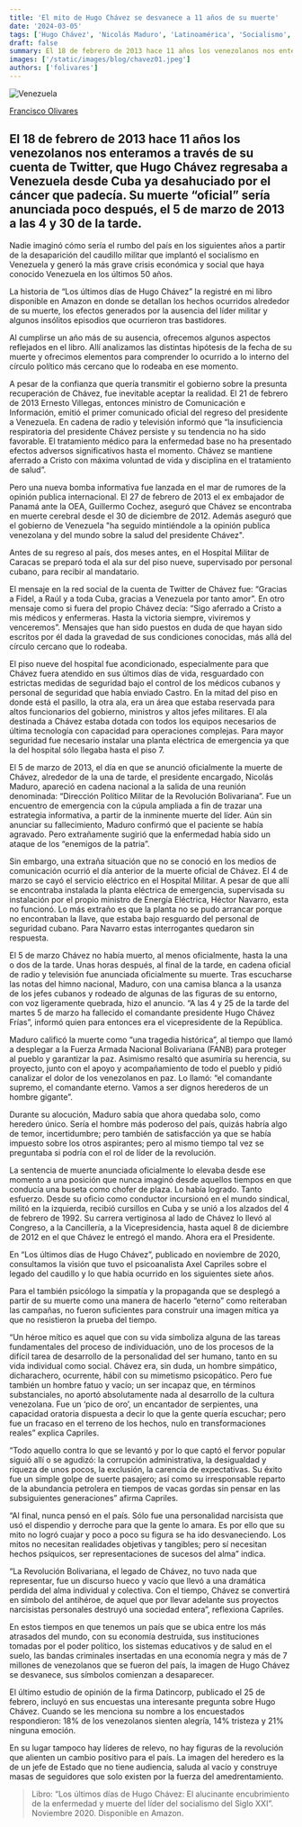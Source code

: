 ```yaml
---
title: 'El mito de Hugo Chávez se desvanece a 11 años de su muerte'
date: '2024-03-05'
tags: ['Hugo Chávez', 'Nicolás Maduro', 'Latinoamérica', 'Socialismo', 'Izquierdas', 'Venezuela']
draft: false
summary: El 18 de febrero de 2013 hace 11 años los venezolanos nos enteramos a través de su cuenta de Twitter, que Hugo Chávez regresaba a Venezuela desde Cuba ya desahuciado por el cáncer que padecía. Su muerte “oficial” sería anunciada poco después, el 5 de marzo de 2013 a las 4 y 30 de la tarde.
images: ['/static/images/blog/chavez01.jpeg']
authors: ['folivares']
---
```


![Venezuela](/static/images/blog/chavez01.jpeg)

[Francisco Olivares](https://twitter.com/folivares10)

## El 18 de febrero de 2013 hace 11 años los venezolanos nos enteramos a través de su cuenta de Twitter, que Hugo Chávez regresaba a Venezuela desde Cuba ya desahuciado por el cáncer que padecía. Su muerte “oficial” sería anunciada poco después, el 5 de marzo de 2013 a las 4 y 30 de la tarde.

Nadie imaginó cómo sería el rumbo del país en los siguientes años a partir de la desaparición del caudillo militar que implantó el socialismo en Venezuela y generó la más grave crisis económica y social que haya conocido Venezuela en los últimos 50 años.

La historia de “Los últimos días de Hugo Chávez” la registré en mi libro disponible en Amazon en donde se detallan los hechos ocurridos alrededor de su muerte, los efectos generados por la ausencia del líder militar y algunos insólitos episodios que ocurrieron tras bastidores.

Al cumplirse un año más de su ausencia, ofrecemos algunos aspectos reflejados en el libro. Allí analizamos las distintas hipótesis de la fecha de su muerte y ofrecimos elementos para comprender lo ocurrido a lo interno del círculo político más cercano que lo rodeaba en ese momento.

A pesar de la confianza que quería transmitir el gobierno sobre la presunta recuperación de Chávez, fue inevitable aceptar la realidad. El 21 de febrero de 2013 Ernesto Villegas, entonces ministro de Comunicación e Información, emitió el primer comunicado oficial del regreso del presidente a Venezuela. En cadena de radio y televisión informó que “la insuficiencia respiratoria del presidente Chávez persiste y su tendencia no ha sido favorable. El tratamiento médico para la enfermedad base no ha presentado efectos adversos significativos hasta el momento. Chávez se mantiene aferrado a Cristo con máxima voluntad de vida y disciplina en el tratamiento de salud”.

Pero una nueva bomba informativa fue lanzada en el mar de rumores de la opinión publica internacional. El 27 de febrero de 2013 el ex embajador de Panamá ante la OEA, Guillermo Cochez, aseguró que Chávez se encontraba en muerte cerebral desde el 30 de diciembre de 2012. Además aseguró que el gobierno de Venezuela "ha seguido mintiéndole a la opinión publica venezolana y del mundo sobre la salud del presidente Chávez".

Antes de su regreso al país, dos meses antes, en el Hospital Militar de Caracas se preparó toda el ala sur del piso nueve, supervisado por personal cubano, para recibir al mandatario.

El mensaje en la red social de la cuenta de Twitter de Chávez fue: “Gracias a Fidel, a Raúl y a toda Cuba, gracias a Venezuela por tanto amor”. En otro mensaje como si fuera del propio Chávez decía: “Sigo aferrado a Cristo a mis médicos y enfermeras. Hasta la victoria siempre, viviremos y venceremos”. Mensajes que han sido puestos en duda de que hayan sido escritos por él dada la gravedad de sus condiciones conocidas, más allá del círculo cercano que lo rodeaba.

El piso nueve del hospital fue acondicionado, especialmente para que Chávez fuera atendido en sus últimos días de vida, resguardado con estrictas medidas de seguridad bajo el control de los médicos cubanos y personal de seguridad que había enviado Castro. En la mitad del piso en donde está el pasillo, la otra ala, era un área que estaba reservada para altos funcionarios del gobierno, ministros y altos jefes militares. El ala destinada a Chávez estaba dotada con todos los equipos necesarios de última tecnología con capacidad para operaciones complejas. Para mayor seguridad fue necesario instalar una planta eléctrica de emergencia ya que la del hospital sólo llegaba hasta el piso 7.

El 5 de marzo de 2013, el día en que se anunció oficialmente la muerte de Chávez, alrededor de la una de tarde, el presidente encargado, Nicolás Maduro, apareció en cadena nacional a la salida de una reunión denominada: “Dirección Político Militar de la Revolución Bolivariana”. Fue un encuentro de emergencia con la cúpula ampliada a fin de trazar una estrategia informativa, a partir de la inminente muerte del líder. Aún sin anunciar su fallecimiento, Maduro confirmó que el paciente se había agravado. Pero extrañamente sugirió que la enfermedad había sido un ataque de los “enemigos de la patria”.

Sin embargo, una extraña situación que no se conoció en los medios de comunicación ocurrió el día anterior de la muerte oficial de Chávez. El 4 de marzo se cayó el servicio eléctrico en el Hospital Militar. A pesar de que allí se encontraba instalada la planta eléctrica de emergencia, supervisada su instalación por el propio ministro de Energía Eléctrica, Héctor Navarro, esta no funcionó. Lo más extraño es que la planta no se pudo arrancar porque no encontraban la llave, que estaba bajo resguardo del personal de seguridad cubano. Para Navarro estas interrogantes quedaron sin respuesta.

El 5 de marzo Chávez no había muerto, al menos oficialmente, hasta la una o dos de la tarde. Unas horas después, al final de la tarde, en cadena oficial de radio y televisión fue anunciada oficialmente su muerte. Tras escucharse las notas del himno nacional, Maduro, con una camisa blanca a la usanza de los jefes cubanos y rodeado de algunas de las figuras de su entorno, con voz ligeramente quebrada, hizo el anuncio. “A las 4 y 25 de la tarde del martes 5 de marzo ha fallecido el comandante presidente Hugo Chávez Frías”, informó quien para entonces era el vicepresidente de la República.

Maduro calificó la muerte como “una tragedia histórica”, al tiempo que llamó a desplegar a la Fuerza Armada Nacional Bolivariana (FANB) para proteger al pueblo y garantizar la paz. Asimismo resaltó que asumiría su herencia, su proyecto, junto con el apoyo y acompañamiento de todo el pueblo y pidió canalizar el dolor de los venezolanos en paz. Lo llamó: “el comandante supremo, el comandante eterno. Vamos a ser dignos herederos de un hombre gigante”.

Durante su alocución, Maduro sabía que ahora quedaba solo, como heredero único. Sería el hombre más poderoso del país, quizás habría algo de temor, incertidumbre; pero también de satisfacción ya que se había impuesto sobre los otros aspirantes; pero al mismo tiempo tal vez se preguntaba si podría con el rol de líder de la revolución.

La sentencia de muerte anunciada oficialmente lo elevaba desde ese momento a una posición que nunca imaginó desde aquellos tiempos en que conducía una buseta como chofer de plaza. Lo había logrado. Tanto esfuerzo. Desde su oficio como conductor incursionó en el mundo sindical, militó en la izquierda, recibió cursillos en Cuba y se unió a los alzados del 4 de febrero de 1992. Su carrera vertiginosa al lado de Chávez lo llevó al Congreso, a la Cancillería, a la Vicepresidencia, hasta aquel 8 de diciembre de 2012 en el que Chávez le entregó el mando. Ahora era el Presidente.

En “Los últimos días de Hugo Chávez”, publicado en noviembre de 2020, consultamos la visión que tuvo el psicoanalista Axel Capriles sobre el legado del caudillo y lo que había ocurrido en los siguientes siete años.

Para el también psicólogo la simpatía y la propaganda que se desplegó a partir de su muerte como una manera de hacerlo “eterno” como reiteraban las campañas, no fueron suficientes para construir una imagen mítica ya que no resistieron la prueba del tiempo.

“Un héroe mítico es aquel que con su vida simboliza alguna de las tareas fundamentales del proceso de individuación, uno de los procesos de la difícil tarea de desarrollo de la personalidad del ser humano, tanto en su vida individual como social. Chávez era, sin duda, un hombre simpático, dicharachero, ocurrente, hábil con su mimetismo psicopático. Pero fue también un hombre fatuo y vacío; un ser incapaz que, en términos substanciales, no aportó absolutamente nada al desarrollo de la cultura venezolana. Fue un ‘pico de oro’, un encantador de serpientes, una capacidad oratoria dispuesta a decir lo que la gente quería escuchar; pero fue un fracaso en el terreno de los hechos, nulo en transformaciones reales” explica Capriles.

“Todo aquello contra lo que se levantó y por lo que captó el fervor popular siguió allí o se agudizó: la corrupción administrativa, la desigualdad y riqueza de unos pocos, la exclusión, la carencia de expectativas. Su éxito fue un simple golpe de suerte pasajero; así como su irresponsable reparto de la abundancia petrolera en tiempos de vacas gordas sin pensar en las subsiguientes generaciones” afirma Capriles.

“Al final, nunca pensó en el país. Sólo fue una personalidad narcisista que usó el dispendio y derroche para que la gente lo amara. Es por ello que su mito no logró cuajar y poco a poco su figura se ha ido desvaneciendo. Los mitos no necesitan realidades objetivas y tangibles; pero sí necesitan hechos psíquicos, ser representaciones de sucesos del alma” indica.

“La Revolución Bolivariana, el legado de Chávez, no tuvo nada que representar, fue un discurso hueco y vacío que llevó a una dramática perdida del alma individual y colectiva. Con el tiempo, Chávez se convertirá en símbolo del antihéroe, de aquel que por llevar adelante sus proyectos narcisistas personales destruyó una sociedad entera”, reflexiona Capriles.

En estos tiempos en que tenemos un país que se ubica entre los más atrasados del mundo, con su economía destruida, sus instituciones tomadas por el poder político, los sistemas educativos y de salud en el suelo, las bandas criminales insertadas en una economía negra y más de 7 millones de venezolanos que se fueron del país, la imagen de Hugo Chávez se desvanece, sus símbolos comienzan a desaparecer.

El último estudio de opinión de la firma Datincorp, publicado el 25 de febrero, incluyó en sus encuestas una interesante pregunta sobre Hugo Chávez. Cuando se les menciona su nombre a los encuestados respondieron: 18% de los venezolanos sienten alegría, 14% tristeza y 21% ninguna emoción.

En su lugar tampoco hay líderes de relevo, no hay figuras de la revolución que alienten un cambio positivo para el país. La imagen del heredero es la de un jefe de Estado que no tiene audiencia, saluda al vacío y construye masas de seguidores que solo existen por la fuerza del amedrentamiento.

> Libro: “Los últimos días de Hugo Chávez: El alucinante encubrimiento de la enfermedad y muerte del líder del socialismo del Siglo XXI”. Noviembre 2020. Disponible en Amazon.
